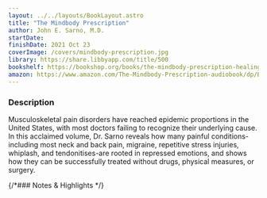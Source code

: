 ```yaml
---
layout: ../../layouts/BookLayout.astro
title: "The Mindbody Prescription"
author: John E. Sarno, M.D.
startDate:
finishDate: 2021 Oct 23
coverImage: /covers/mindbody-prescription.jpg
library: https://share.libbyapp.com/title/500
bookshelf: https://bookshop.org/books/the-mindbody-prescription-healing-the-body-healing-the-pain/9780446675154
amazon: https://www.amazon.com/The-Mindbody-Prescription-audiobook/dp/B006YUXP84/
---
```


<ReadingTime
  startDate  = {frontmatter.startDate}
  finishDate = {frontmatter.finishDate}
/>

### Description
Musculoskeletal pain disorders have reached epidemic proportions in the United States, with most doctors failing to recognize their underlying cause. In this acclaimed volume, Dr. Sarno reveals how many painful conditions-including most neck and back pain, migraine, repetitive stress injuries, whiplash, and tendonitises-are rooted in repressed emotions, and shows how they can be successfully treated without drugs, physical measures, or surgery.

{/*### Notes & Highlights */}

<Fragment slot="buy">
  <BuyBook
    library   = {frontmatter.library}
    bookshelf = {frontmatter.bookshelf}
    amazon    = {frontmatter.amazon}
  />
</Fragment>
